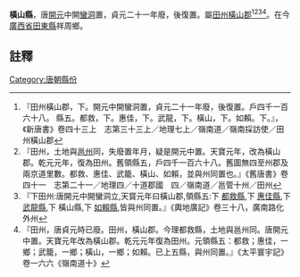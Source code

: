 '''橫山縣'''，唐[[開元|開元]]中開[[蠻洞|蠻洞]]置，貞元二十一年廢，後復置。屬[[田州|田州]][[橫山郡|橫山郡]]<ref>『田州橫山郡，下。開元中開蠻洞置，貞元二十一年廢，後復置。戶四千一百六十八。 縣五。都救，下。惠佳，下。武龍，下。橫山，下。如賴。下。』，《新唐書》卷四十三上　志第三十三上／地理七上／嶺南道／嶺南採訪使／田州橫山郡</ref><ref>『田州，土地與[[邕州|邕州]]同，失廢置年月，疑是開元中置。天寶元年，改為橫山郡。乾元元年，復為田州。舊領縣五，戶四千一百六十八。舊圖無四至州郡及兩京道里數。都救、惠佳、武籠、橫山、如賴，並與州同置也。』《舊唐書》卷四十一　志第二十一／地理四／十道郡國　四／嶺南道／邕管十州／田州</ref><ref>『下田州:唐開元中開蠻洞立,天寳元年曰橫山郡,領縣五:下 [[都救縣|都救縣]],下 [[惠佳縣|惠佳縣]],下 [[武龍縣_(田州)|武龍縣]],下 橫山縣,下 [[如賴縣|如賴縣]],皆與州同置。』《輿地廣記》卷三十八，廣南路化外州</ref><ref> 『田州，唐貞元時已廢。田州，橫山郡。今理都救縣，土地與邕州同。唐開元中置。天寶元年改為橫山郡。乾元元年復為田州。元領縣五：都救；惠佳，一鄉；武籠，一鄉；橫山，一鄉；如賴。已上五縣，與州同置。』《太平寰宇記》卷一六六《嶺南道十》</ref>。在今[[廣西省|廣西省]][[田東縣|田東縣]]祥周鄉。

==註釋==
{{reflist}}
{{行政區劃小作品}}
[[Category:唐朝縣份|Category:唐朝縣份]]